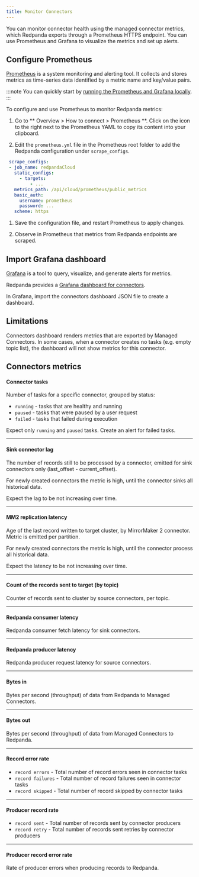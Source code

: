 ```yaml
---
title: Monitor Connectors
---
```


<head>
    <meta name="title" content="Connectors monitoring | Redpanda Docs"/>
    <meta name="description" content="Monitor Managed Connectors with metrics."/>
    <link rel="canonical" href="https://docs.redpanda.com/docs/deploy/deployment-option/cloud/managed-connectors/monitor-connectors/" />
</head>


You can monitor connector health using the managed connector metrics, which Redpanda exports through a Prometheus HTTPS endpoint. You can use Prometheus and Grafana to visualize the metrics and set up alerts.

## Configure Prometheus

[Prometheus](https://prometheus.io/) is a system monitoring and alerting tool. It collects and stores metrics as time-series data identified by a metric name and key/value pairs.

:::note
You can quickly start by [running the Prometheus and Grafana locally](https://github.com/redpanda-data/observability/tree/main/cloud).
:::

To configure and use Prometheus to monitor Redpanda metrics:

1. Go to ** Overview > How to connect > Prometheus **. Click on the icon to the right next to the Prometheus YAML to copy its content into your clipboard.

1. Edit the `prometheus.yml` file in the Prometheus root folder to add the Redpanda configuration under `scrape_configs`.

```yaml
 scrape_configs:
 - job_name: redpandaCloud
   static_configs:
     - targets:
         - ...
   metrics_path: /api/cloud/prometheus/public_metrics
   basic_auth:
     username: prometheus
     password: ...
   scheme: https
```

1. Save the configuration file, and restart Prometheus to apply changes.

1. Observe in Prometheus that metrics from Redpanda endpoints are scraped.

## Import Grafana dashboard

[Grafana](https://grafana.com/oss/grafana/) is a tool to query, visualize, and generate alerts for metrics.

Redpanda provides a [Grafana dashboard for connectors](https://github.com/redpanda-data/observability/blob/main/grafana-dashboards/Connectors.json).

In Grafana, import the connectors dashboard JSON file to create a dashboard.

## Limitations
Connectors dashboard renders metrics that are exported by Managed Connectors. In some cases, when a connector creates
no tasks (e.g. empty topic list), the dashboard will not show metrics for this connector.

## Connectors metrics

#### Connector tasks

Number of tasks for a specific connector, grouped by status:
- `running` - tasks that are healthy and running
- `paused` - tasks that were paused by a user request
- `failed` - tasks that failed during execution

Expect only `running` and `paused` tasks. Create an alert for failed tasks.

---

#### Sink connector lag
The number of records still to be processed by a connector, emitted for sink connectors only (last_offset - current_offset).

For newly created connectors the metric is high, until the connector sinks all historical data.

Expect the lag to be not increasing over time.

---

#### MM2 replication latency
Age of the last record written to target cluster, by MirrorMaker 2 connector. Metric is emitted per partition.

For newly created connectors the metric is high, until the connector process all historical data.

Expect the latency to be not increasing over time.

---

#### Count of the records sent to target (by topic)
Counter of records sent to cluster by source connectors, per topic.

---

#### Redpanda consumer latency
Redpanda consumer fetch latency for sink connectors.

---

#### Redpanda producer latency
Redpanda producer request latency for source connectors.

---

#### Bytes in
Bytes per second (throughput) of data from Redpanda to Managed Connectors.

---

#### Bytes out
Bytes per second (throughput) of data from Managed Connectors to Redpanda.

---

#### Record error rate
- `record errors` - Total number of record errors seen in connector tasks
- `record failures` - Total number of record failures seen in connector tasks
- `record skipped` - Total number of record skipped by connector tasks

---

#### Producer record rate
- `record sent` - Total number of records sent by connector producers
- `record retry` - Total number of records sent retries by connector producers

---

#### Producer record error rate
Rate of producer errors when producing records to Redpanda.
